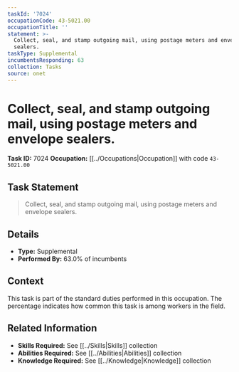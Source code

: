 ```yaml
---
taskId: '7024'
occupationCode: 43-5021.00
occupationTitle: ''
statement: >-
  Collect, seal, and stamp outgoing mail, using postage meters and envelope
  sealers.
taskType: Supplemental
incumbentsResponding: 63
collection: Tasks
source: onet
---
```

# Collect, seal, and stamp outgoing mail, using postage meters and envelope sealers.

**Task ID:** 7024
**Occupation:** [[../Occupations|Occupation]] with code `43-5021.00`

## Task Statement

> Collect, seal, and stamp outgoing mail, using postage meters and envelope sealers.

## Details

- **Type:** Supplemental
- **Performed By:** 63.0% of incumbents

## Context

This task is part of the standard duties performed in this occupation. The percentage indicates how common this task is among workers in the field.

## Related Information

- **Skills Required:** See [[../Skills|Skills]] collection
- **Abilities Required:** See [[../Abilities|Abilities]] collection
- **Knowledge Required:** See [[../Knowledge|Knowledge]] collection
